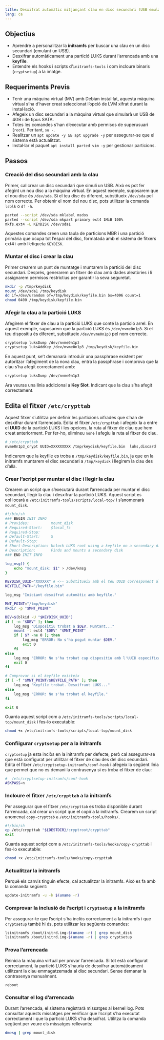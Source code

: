```yaml
---
title: Desxifrat automàtic mitjançant clau en disc secundari (USB emulat)
lang: ca
---
```


## Objectius

- Aprendre a personalitzar la **initramfs** per buscar una clau en un disc secundari (emulant un USB).
- Desxifrar automàticament una partició LUKS durant l'arrencada amb una **keyfile**.
- Entendre els hooks i scripts d'`initramfs-tools` i com incloure binaris (`cryptsetup`) a la imatge.


## Requeriments Previs

- Tenir una màquina virtual (MV) amb Debian instal·lat, aquesta màquina virtual s'ha d'haver creat seleccionat l'opció de LVM xifrat durant la instal·lació.
- Afegeix un disc secundari a la màquina virtual que simularà un USB de 4GB i de tipus SATA.
- Totes les comandes s'han d'executar amb permisos de superusuari (`root`). Per tant, `su -`.
- Realitzar un `apt update -y && apt upgrade -y` per assegurar-se que el sistema està actualitzat.
- Instal·lar el paquet `apt install parted vim -y` per gestionar particions.


## Passos

### Creació del disc secundari amb la clau

Primer, cal crear un disc secundari que simuli un USB. Això es pot fer afegint un nou disc a la màquina virtual. En aquest exemple, suposarem que el nou disc és `/dev/sda`. Si el teu disc és diferent, substitueix `/dev/sda` pel nom correcte. Per obtenir el nom del nou disc, pots utilitzar la comanda `lsblk` o `df -h`.

```bash
parted --script /dev/sda mklabel msdos
parted --script /dev/sda mkpart primary ext4 1MiB 100%
mkfs.ext4 -L KEYDISK /dev/sda1
```

Aquestes comandes creen una taula de particions MBR i una partició primària que ocupa tot l'espai del disc, formatada amb el sistema de fitxers ext4 i amb l'etiqueta `KEYDISK`.

### Muntar el disc i crear la clau

Primer crearem un punt de muntatge i muntarem la partició del disc secundari. Després, generarem un fitxer de clau amb dades aleatòries i li assignarem permisos restrictius per garantir la seva seguretat.

```bash
mkdir -p /tmp/keydisk
mount /dev/sda1 /tmp/keydisk
dd if=/dev/urandom of=/tmp/keydisk/keyfile.bin bs=4096 count=1
chmod 0400 /tmp/keydisk/keyfile.bin
```

### Afegir la clau a la partició LUKS

Afegirem el fitxer de clau a la partició LUKS que conté la partició arrel. En aquest exemple, suposarem que la partició LUKS és `/dev/nvme0n1p3`. Si el teu dispositiu és diferent, substitueix `/dev/nvme0n1p3` pel nom correcte.

```bash
cryptsetup luksDump /dev/nvme0n1p3
cryptsetup luksAddKey /dev/nvme0n1p3 /tmp/keydisk/keyfile.bin
```

En aquest punt, se't demanarà introduïr una passphrase existent per autoritzar l'afegiment de la nova clau, entra la passphrase i comprova que la clau s'ha afegit correctament amb: 

```bash
cryptsetup luksDump /dev/nvme0n1p3
```

Ara veuras una línia addicional a **Key Slot**. Indicant que la clau s'ha afegit correctament.

## Edita el fitxer `/etc/crypttab`

Aquest fitxer s'utilitza per definir les particions xifrades que s'han de desxifrar durant l'arrencada. Edita el fitxer `/etc/crypttab` i afegeix la a entre el **UUID** de la partició LUKS i les opcions, la ruta al fitxer de clau que hem creat anteriorment. Per fer-ho, elimineu `none` i afegiu la ruta al fitxer de clau.

```bash
# /etc/crypttab
nvme0n1p3_crypt UUID=XXXXXXXXX /tmp/keydisk/keyfile.bin  luks,discard
```

Indicarem que la keyfile es troba a `/tmp/keydisk/keyfile.bin`, ja que en la initramfs muntarem el disc secundari a `/tmp/keydisk` i llegirem la clau des d'allà.

### Crear l'script per muntar el disc i llegir la clau

Crearem un script que s'executarà durant l'arrencada per muntar el disc secundari, llegir la clau i desxifrar la partició LUKS. Aquest script es col·locarà a `/etc/initramfs-tools/scripts/local-top/` i s'anomenarà `mount_disk`.

```bash
#!/bin/sh
### BEGIN INIT INFO
# Provides:          mount_disk
# Required-Start:    $local_fs
# Required-Stop:
# Default-Start:     S
# Default-Stop:
# Short-Description: Unlock LUKS root using a keyfile on a secondary disk
# Description:       Finds and mounts a secondary disk
### END INIT INFO

log_msg() {
    echo "mount_disk: $1" > /dev/kmsg
}

KEYDISK_UUID="XXXXXX" # <-- Substitueix amb el teu UUID corresponent al disc secundari
KEYFILE_PATH="/keyfile.bin"

log_msg "Iniciant desxifrat automàtic amb keyfile."

MNT_POINT="/tmp/keydisk"
mkdir -p "$MNT_POINT"

DEV=$(blkid -U "$KEYDISK_UUID")
if [ -n "$DEV" ]; then
    log_msg "Dispositiu trobat a $DEV. Muntant..."
    mount -t ext4 "$DEV" "$MNT_POINT"
    if [ $? -ne 0 ]; then
        log_msg "ERROR: No s'ha pogut muntar $DEV."
        exit 0
    fi
else
    log_msg "ERROR: No s'ha trobat cap dispositiu amb l'UUID especificat."
    exit 0
fi

# Comprovar si el keyfile existeix
if [ -f "$MNT_POINT/$KEYFILE_PATH" ]; then
    log_msg "Keyfile trobat. Desxifrant LUKS..."
else
    log_msg "ERROR: No s'ha trobat el keyfile."
fi

exit 0
```

Guarda aquest script com a `/etc/initramfs-tools/scripts/local-top/mount_disk` i fes-lo executable:

```bash
chmod +x /etc/initramfs-tools/scripts/local-top/mount_disk
```

### Confiigurar `cryptsetup` per a la initramfs

`cryptsetup` ja esta inclòs en la initramfs per defecte, però cal assegurar-se que està configurat per utilitzar el fitxer de clau des del disc secundari. Edita el fitxer `/etc/cryptsetup-initramfs/conf-hook` i afegeix la següent línia que permet que no es demani la contrasenya si es troba el fitxer de clau:

```bash
#  /etc/cryptsetup-initramfs/conf-hook
ASKPASS=n
```

### Incloure el fitxer `/etc/crypttab` a la initramfs

Per assegurar que el fitxer `/etc/crypttab` es troba disponible durant l'arrencada, cal crear un script que el copiï a la initramfs. Crearem un script anomenat `copy-crypttab` a `/etc/initramfs-tools/hooks/`.

```bash
#!/bin/sh
cp /etc/crypttab "${DESTDIR}/cryptroot/crypttab"
exit
```

Guarda aquest script com a `/etc/initramfs-tools/hooks/copy-crypttab` i fes-lo executable:

```bash
chmod +x /etc/initramfs-tools/hooks/copy-crypttab
```


### Actualitzar la initramfs
Perquè els canvis tinguin efecte, cal actualitzar la initramfs. Això es fa amb la comanda següent:
```bash
update-initramfs -u -k $(uname -r)
```

### Comprovar la inclusió de l'script i `cryptsetup` a la initramfs
Per assegurar-te que l'script s'ha inclòs correctament a la initramfs i que `cryptsetup` també hi és, pots utilitzar les següents comandes:
```bash
lsinitramfs /boot/initrd.img-$(uname -r) | grep mount_disk
lsinitramfs /boot/initrd.img-$(uname -r) | grep cryptsetup
```

### Prova l'arrencada
Reinicia la màquina virtual per provar l'arrencada. Si tot està configurat correctament, la partició LUKS s'hauria de desxifrar automàticament utilitzant la clau emmagatzemada al disc secundari. Sense demanar la contrasenya manualment.

```bash
reboot
```

### Consultar el log d'arrencada

Durant l'arrencada, el sistema registrarà missatges al kernel log. Pots consultar aquests missatges per verificar que l'script s'ha executat correctament i que la partició LUKS s'ha desxifrat. Utilitza la comanda següent per veure els missatges rellevants:

```bash
dmesg | grep mount_disk
```


